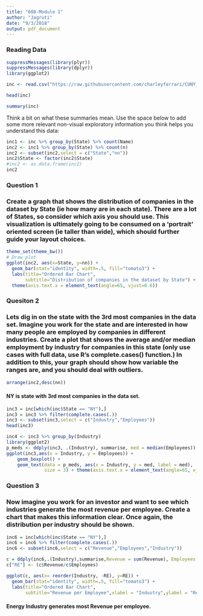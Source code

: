 ```yaml
---
title: "608-Module 1"
author: "Jagruti"
date: "9/3/2018"
output: pdf_document
---
```


### Reading Data

```r
suppressMessages(library(plyr))
suppressMessages(library(dplyr))
library(ggplot2)
```

```r
inc <- read.csv("https://raw.githubusercontent.com/charleyferrari/CUNY_DATA_608/master/module1/Data/inc5000_data.csv", header= TRUE)
```

```r
head(inc)
```

```r
summary(inc)
```

Think a bit on what these summaries mean. Use the space below to add some more relevant non-visual exploratory information you think helps you understand this data:

```r
inc1 <- inc %>% group_by(State) %>% count(Name)
inc2 <- inc1 %>% group_by(State) %>% count(n)
inc2 <- subset(inc2,select = c("State","nn"))
inc2$State <- factor(inc2$State)
#inc2 <- as.data.frame(inc2)
inc2

```

### Question 1

### Create a graph that shows the distribution of companies in the dataset by State (ie how many are in each state). There are a lot of States, so consider which axis you should use. This visualization is ultimately going to be consumed on a 'portrait' oriented screen (ie taller than wide), which should further guide your layout choices.

```r
theme_set(theme_bw())
# Draw plot
ggplot(inc2, aes(x=State, y=nn)) + 
  geom_bar(stat="identity", width=.5, fill="tomato3") + 
  labs(title="Ordered Bar Chart", 
       subtitle="Distribution of companies in the dataset by State") + 
  theme(axis.text.x = element_text(angle=65, vjust=0.6))
```


### Quesiton 2

### Lets dig in on the state with the 3rd most companies in the data set. Imagine you work for the state and are interested in how many people are employed by companies in different industries. Create a plot that shows the average and/or median employment by industry for companies in this state (only use cases with full data, use R's complete.cases() function.) In addition to this, your graph should show how variable the ranges are, and you should deal with outliers.


```r
arrange(inc2,desc(nn))
```

#### NY is state with 3rd most companies in the data set.

```r
inc3 = inc[which(inc$State == "NY"),]
inc3 = inc3 %>% filter(complete.cases(.))
inc3 <- subset(inc3,select = c("Industry","Employees"))
head(inc3)
```

```r
inc4 <- inc3 %>% group_by(Industry) 
library(ggplot2)
p_meds <- ddply(inc3, .(Industry), summarise, med = median(Employees))
ggplot(inc3,aes(x = Industry, y = Employees)) + 
    geom_boxplot() + 
    geom_text(data = p_meds, aes(x = Industry, y = med, label = med), 
              size = 3) + theme(axis.text.x = element_text(angle=65, vjust=0.6)) + coord_cartesian(ylim = c(0,800))

```

### Question 3

### Now imagine you work for an investor and want to see which industries generate the most revenue per employee. Create a chart that makes this information clear. Once again, the distribution per industry should be shown.

```r
inc6 = inc[which(inc$State == "NY"),]
inc6 = inc6 %>% filter(complete.cases(.))
inc6 <- subset(inc6,select = c("Revenue","Employees","Industry"))
```


```r
c = ddply(inc6,.(Industry),summarise,Revenue = sum(Revenue), Employees = sum(Employees))
c["RE"] <- (c$Revenue/c$Employees)
```

```r
ggplot(c, aes(x= reorder(Industry, -RE), y=RE)) + 
  geom_bar(stat="identity", width=.5, fill="tomato3") + 
  labs(title="Ordered Bar Chart", 
       subtitle="Revenue per Employee",xlabel = "Industry",ylabel = "Revenue per Industry") + theme(axis.text.x = element_text(angle=65, vjust=0.6))
```

#### Energy Industry generates most Revenue per employee.






